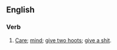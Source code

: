 ==English==

===Verb===
{{en-verb|inf=to [[give]] [[a]] [[toss]]|gives a toss|giving a toss|gave a toss|given a toss}}

# {{context|British|slang}} [[care|Care]]; [[mind]]; [[give two hoots]]; [[give a shit]].